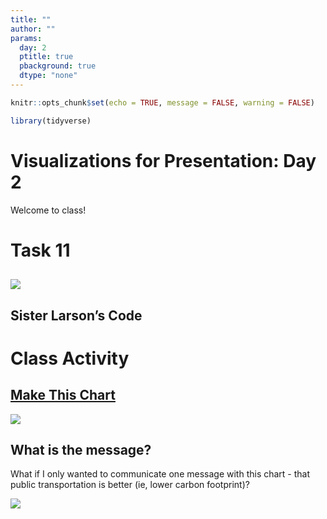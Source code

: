 ```yaml
---
title: ""
author: ""
params:
  day: 2
  ptitle: true
  pbackground: true
  dtype: "none"
---
```


```r
knitr::opts_chunk$set(echo = TRUE, message = FALSE, warning = FALSE)

library(tidyverse)
```

# Visualizations for Presentation: Day 2 {data-background=#e8c35d}

Welcome to class!

# Task 11 {data-background=#e8c35d}

##

![](images/dataviz/excess-mortality-p-scores.png)

<!------------
## Tidy Data

>- `pivot_longer()`
>- `pivot_wider()`
>- [How to select column names](https://dplyr.tidyverse.org/reference/select.html)
--------------->

## Sister Larson's Code

# Class Activity {data-background=#e8c35d}

## [Make This Chart](https://ourworldindata.org/grapher/carbon-footprint-travel-mode?tab=chart&stackMode=absolute&region=World)

![](images/dataviz/carbon-footprint-travel-mode.png)

## What is the message?

What if I only wanted to communicate one message with this chart - that public transportation is better (ie, lower carbon footprint)?

![](images/dataviz/carbon-footprint-travel-mode.png)